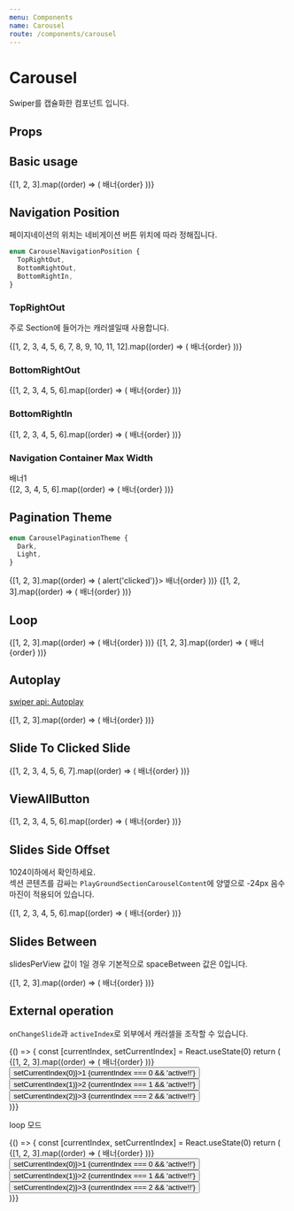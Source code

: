 ```yaml
---
menu: Components
name: Carousel
route: /components/carousel
---
```



# Carousel

Swiper를 캡슐화한 컴포넌트 입니다.

## Props

<Props of={Carousel} />

## Basic usage

<Playground>
  <Carousel swiperProps={{ freeMode: true }}>
    {[1, 2, 3].map((order) => (
      <Slide key={`ViewAllButton-${order}`}>
        <PlayGroundBanner fill backgroundColor={Colors[`red${order * 100}`]}>
          배너{order}
        </PlayGroundBanner>
      </Slide>
    ))}
  </Carousel>
</Playground>

## Navigation Position

페이지네이션의 위치는 네비게이션 버튼 위치에 따라 정해집니다.

```ts
enum CarouselNavigationPosition {
  TopRightOut,
  BottomRightOut,
  BottomRightIn,
}
```

### TopRightOut

주로 Section에 들어가는 캐러셀일때 사용합니다.

<Playground>
  <Section title="섹션 타이틀">
    <Carousel
      navigationPosition={CarouselNavigationPosition.TopRightOut}
      lgSlidesPerView={4}
      smSlidesPerView={2}
      pagination
    >
      {[1, 2, 3, 4, 5, 6, 7, 8, 9, 10, 11, 12].map((order) => (
        <Slide key={`ViewAllButton-${order}`}>
          <PlayGroundBanner backgroundColor={Colors[`blue${(((order - 1) % 6) + 1) * 100}`]}>
            배너{order}
          </PlayGroundBanner>
        </Slide>
      ))}
    </Carousel>
  </Section>
</Playground>

### BottomRightOut

<Playground>
  <Carousel
    navigationPosition={CarouselNavigationPosition.BottomRightOut}
    lgSlidesPerView={4}
    smSlidesPerView={2}
    pagination
  >
    {[1, 2, 3, 4, 5, 6].map((order) => (
      <Slide key={`ViewAllButton-${order}`}>
        <PlayGroundBanner backgroundColor={Colors[`blue${order * 100}`]}>배너{order}</PlayGroundBanner>
      </Slide>
    ))}
  </Carousel>
</Playground>

### BottomRightIn

<Playground>
  <Carousel
    navigationPosition={CarouselNavigationPosition.BottomRightIn}
    paginationTheme={CarouselPaginationTheme.Light}
    pagination
  >
    {[1, 2, 3, 4, 5, 6].map((order) => (
      <Slide key={`ViewAllButton-${order}`}>
        <PlayGroundBanner backgroundColor={Colors[`blue${order * 100}`]}>배너{order}</PlayGroundBanner>
      </Slide>
    ))}
  </Carousel>
</Playground>

### Navigation Container Max Width

<Playground>
  <Carousel navigationPosition={CarouselNavigationPosition.BottomRightIn} containerContentMaxWidth={560}>
    <Slide key={`ViewAllButton-1`}>
      <PlayGroundBanner backgroundColor={Colors.blue100} style={{ display: 'flex', justifyContent: 'center' }}>
        <div style={{ width: '100%', maxWidth: 560, backgroundColor: 'yellow', height: 100 }}>배너1</div>
      </PlayGroundBanner>
    </Slide>
    {[2, 3, 4, 5, 6].map((order) => (
      <Slide key={`ViewAllButton-${order}`}>
        <PlayGroundBanner backgroundColor={Colors[`blue${order * 100}`]}>배너{order}</PlayGroundBanner>
      </Slide>
    ))}
  </Carousel>
</Playground>

## Pagination Theme

```ts
enum CarouselPaginationTheme {
  Dark,
  Light,
}
```

<Playground>
  <Carousel
    navigationPosition={CarouselNavigationPosition.BottomRightIn}
    paginationTheme={CarouselPaginationTheme.Dark}
    swiperProps={{ freeMode: false }}
    pagination
  >
    {[1, 2, 3].map((order) => (
      <Slide key={`ViewAllButton-${order}`}>
        <PlayGroundBanner backgroundColor={Colors[`red${order * 100}`]} onClick={() => alert('clicked')}>
          배너{order}
        </PlayGroundBanner>
      </Slide>
    ))}
  </Carousel>
  <Carousel
    navigationPosition={CarouselNavigationPosition.BottomRightIn}
    paginationTheme={CarouselPaginationTheme.Light}
    swiperProps={{ freeMode: false }}
    pagination
  >
    {[1, 2, 3].map((order) => (
      <Slide key={`ViewAllButton-${order}`}>
        <PlayGroundBanner backgroundColor={Colors[`blue${order * 100}`]}>배너{order}</PlayGroundBanner>
      </Slide>
    ))}
  </Carousel>
</Playground>

## Loop

<Playground>
  <Carousel
    navigationPosition={CarouselNavigationPosition.BottomRightIn}
    paginationTheme={CarouselPaginationTheme.Light}
    swiperProps={{ freeMode: true, loop: true }}
    pagination
  >
    {[1, 2, 3].map((order) => (
      <Slide key={`ViewAllButton-${order}`}>
        <PlayGroundBanner backgroundColor={Colors[`blue${order * 100}`]}>배너{order}</PlayGroundBanner>
      </Slide>
    ))}
  </Carousel>
  <Carousel
    navigationPosition={CarouselNavigationPosition.BottomRightIn}
    paginationTheme={CarouselPaginationTheme.Light}
    swiperProps={{ freeMode: false, loop: true }}
    pagination
  >
    {[1, 2, 3].map((order) => (
      <Slide key={`ViewAllButton-${order}`}>
        <PlayGroundBanner backgroundColor={Colors[`blue${order * 100}`]}>배너{order}</PlayGroundBanner>
      </Slide>
    ))}
  </Carousel>
</Playground>

## Autoplay

[swiper api: Autoplay](https://idangero.us/swiper/api/#autoplay)

<Playground>
  <Carousel
    navigationPosition={CarouselNavigationPosition.BottomRightIn}
    paginationTheme={CarouselPaginationTheme.Light}
    swiperProps={{
      autoplay: {
        delay: 6000,
        disableOnInteraction: false,
      },
    }}
    pagination
  >
    {[1, 2, 3].map((order) => (
      <Slide key={`ViewAllButton-${order}`}>
        <PlayGroundBanner backgroundColor={Colors[`blue${order * 100}`]}>배너{order}</PlayGroundBanner>
      </Slide>
    ))}
  </Carousel>
</Playground>

## Slide To Clicked Slide

<Playground>
  <Carousel
    navigationPosition={CarouselNavigationPosition.BottomRightIn}
    paginationTheme={CarouselPaginationTheme.Light}
    lgSlidesPerView={4}
    smSlidesPerView={2}
    smSlidesSideOffset={24}
    swiperProps={{
      slideToClickedSlide: true,
    }}
    slideToClickedSlide
    pagination
  >
    {[1, 2, 3, 4, 5, 6, 7].map((order) => (
      <Slide key={`ViewAllButton-${order}`}>
        <PlayGroundBanner backgroundColor={Colors[`blue${order * 100}`]}>배너{order}</PlayGroundBanner>
      </Slide>
    ))}
  </Carousel>
</Playground>

## ViewAllButton

<Playground>
  <Section title="섹션 타이틀">
    <Carousel
      navigationPosition={CarouselNavigationPosition.TopRightOut}
      lgSlidesPerView={4}
      smSlidesPerView={2}
      pagination
    >
      {[1, 2, 3, 4, 5, 6].map((order) => (
        <Slide key={`ViewAllButton-${order}`}>
          <PlayGroundBanner backgroundColor={Colors[`blue${order * 100}`]}>배너{order}</PlayGroundBanner>
        </Slide>
      ))}
      <Carousel.ViewAllButton />
    </Carousel>
  </Section>
</Playground>

## Slides Side Offset

1024이하에서 확인하세요.  
섹션 콘텐츠를 감싸는 `PlayGroundSectionCarouselContent`에 양옆으로 -24px 음수 마진이 적용되어 있습니다.

<Playground>
  <Section title="섹션 타이틀">
    <PlayGroundSectionCarouselContent>
      <Carousel
        navigationPosition={CarouselNavigationPosition.TopRightOut}
        lgSlidesPerView={4}
        smSlidesPerView={2}
        smSlidesSideOffset={24}
        pagination
      >
        {[1, 2, 3, 4, 5, 6].map((order) => (
          <Slide key={`ViewAllButton-${order}`}>
            <PlayGroundBanner backgroundColor={Colors[`blue${order * 100}`]}>배너{order}</PlayGroundBanner>
          </Slide>
        ))}
      </Carousel>
    </PlayGroundSectionCarouselContent>
  </Section>
</Playground>

## Slides Between

slidesPerView 값이 1일 경우 기본적으로 spaceBetween 값은 0입니다.

<Playground>
  <Carousel lgSpaceBetween lgSlidesSideOffset={32} smSpaceBetween smSlidesSideOffset={24}>
    {[1, 2, 3].map((order) => (
      <Slide key={`ViewAllButton-${order}`}>
        <PlayGroundBanner backgroundColor={Colors[`red${order * 100}`]}>배너{order}</PlayGroundBanner>
      </Slide>
    ))}
  </Carousel>
</Playground>

## External operation

`onChangeSlide`과 `activeIndex`로 외부에서 캐러셀을 조작할 수 있습니다.

<Playground>
  {() => {
    const [currentIndex, setCurrentIndex] = React.useState(0)
    return (
      <div>
        <Carousel onChangeSlide={setCurrentIndex} activeIndex={currentIndex}>
          {[1, 2, 3].map((order) => (
            <Slide key={`ViewAllButton-${order}`}>
              <PlayGroundBanner backgroundColor={Colors[`red${order * 100}`]}>배너{order}</PlayGroundBanner>
            </Slide>
          ))}
        </Carousel>
        <div>
          <button onClick={() => setCurrentIndex(0)}>1 {currentIndex === 0 && 'active!!'}</button>
          <button onClick={() => setCurrentIndex(1)}>2 {currentIndex === 1 && 'active!!'}</button>
          <button onClick={() => setCurrentIndex(2)}>3 {currentIndex === 2 && 'active!!'}</button>
        </div>
      </div>
    )}}
</Playground>

loop 모드

<Playground>
  {() => {
    const [currentIndex, setCurrentIndex] = React.useState(0)
    return (
      <div>
        <Carousel onChangeSlide={setCurrentIndex} activeIndex={currentIndex} swiperProps={{loop: true}}>
          {[1, 2, 3].map((order) => (
            <Slide key={`ViewAllButton-${order}`}>
              <PlayGroundBanner backgroundColor={Colors[`red${order * 100}`]}>배너{order}</PlayGroundBanner>
            </Slide>
          ))}
        </Carousel>
        <div>
          <button onClick={() => setCurrentIndex(0)}>1 {currentIndex === 0 && 'active!!'}</button>
          <button onClick={() => setCurrentIndex(1)}>2 {currentIndex === 1 && 'active!!'}</button>
          <button onClick={() => setCurrentIndex(2)}>3 {currentIndex === 2 && 'active!!'}</button>
        </div>
      </div>
    )}}
</Playground>
